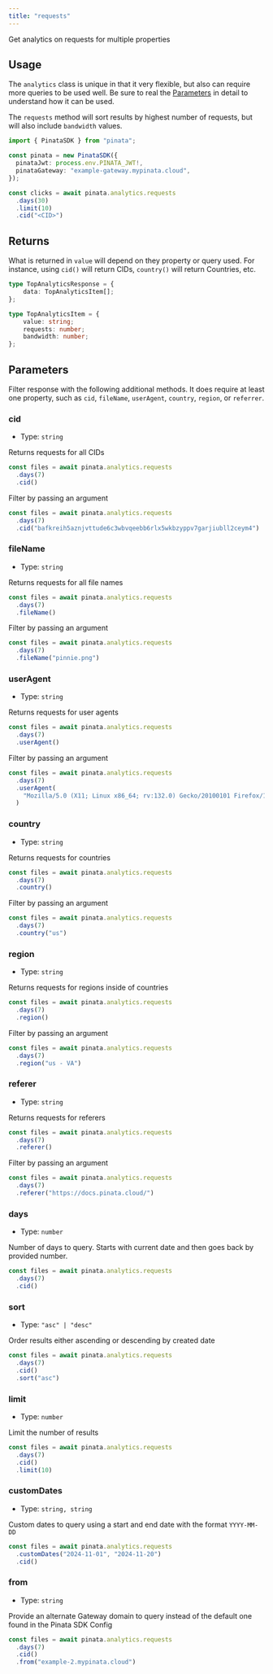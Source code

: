 ```yaml
---
title: "requests"
---
```


Get analytics on requests for multiple properties

## Usage

The `analytics` class is unique in that it very flexible, but also can require more queries to be used well. Be sure to real the [Parameters](#parameters) in detail to understand how it can be used.

The `requests` method will sort results by highest number of requests, but will also include `bandwidth` values.

```typescript
import { PinataSDK } from "pinata";

const pinata = new PinataSDK({
  pinataJwt: process.env.PINATA_JWT!,
  pinataGateway: "example-gateway.mypinata.cloud",
});

const clicks = await pinata.analytics.requests
  .days(30)
  .limit(10)
  .cid("<CID>")
```

## Returns

What is returned in `value` will depend on they property or query used. For instance, using `cid()` will return CIDs, `country()` will return Countries, etc.

```typescript
type TopAnalyticsResponse = {
	data: TopAnalyticsItem[];
};

type TopAnalyticsItem = {
	value: string;
	requests: number;
	bandwidth: number;
};
```

## Parameters

Filter response with the following additional methods. It does require at least one property, such as `cid`, `fileName`, `userAgent`, `country`, `region`, or `referrer`.

### cid

- Type: `string`

Returns requests for all CIDs

```typescript {3}
const files = await pinata.analytics.requests
  .days(7)
  .cid()
```

Filter by passing an argument

```typescript {3}
const files = await pinata.analytics.requests
  .days(7)
  .cid("bafkreih5aznjvttude6c3wbvqeebb6rlx5wkbzyppv7garjiubll2ceym4")
```

### fileName

- Type: `string`

Returns requests for all file names

```typescript {3}
const files = await pinata.analytics.requests
  .days(7)
  .fileName()
```

Filter by passing an argument

```typescript {3}
const files = await pinata.analytics.requests
  .days(7)
  .fileName("pinnie.png")
```

### userAgent

- Type: `string`

Returns requests for user agents

```typescript {3}
const files = await pinata.analytics.requests
  .days(7)
  .userAgent()
```

Filter by passing an argument

```typescript {3-5}
const files = await pinata.analytics.requests
  .days(7)
  .userAgent(
    "Mozilla/5.0 (X11; Linux x86_64; rv:132.0) Gecko/20100101 Firefox/132.0"
  )
```

### country

- Type: `string`

Returns requests for countries

```typescript {3}
const files = await pinata.analytics.requests
  .days(7)
  .country()
```

Filter by passing an argument

```typescript {3}
const files = await pinata.analytics.requests
  .days(7)
  .country("us")
```

### region

- Type: `string`

Returns requests for regions inside of countries

```typescript {3}
const files = await pinata.analytics.requests
  .days(7)
  .region()
```

Filter by passing an argument

```typescript {3}
const files = await pinata.analytics.requests
  .days(7)
  .region("us - VA")
```

### referer

- Type: `string`

Returns requests for referers

```typescript {3}
const files = await pinata.analytics.requests
  .days(7)
  .referer()
```

Filter by passing an argument

```typescript {3}
const files = await pinata.analytics.requests
  .days(7)
  .referer("https://docs.pinata.cloud/")
```

### days

- Type: `number`

Number of days to query. Starts with current date and then goes back by provided number.

```typescript {2}
const files = await pinata.analytics.requests
  .days(7)
  .cid()
```

### sort

- Type: `"asc" | "desc"`

Order results either ascending or descending by created date

```typescript {4}
const files = await pinata.analytics.requests
  .days(7)
  .cid()
  .sort("asc")
```

### limit

- Type: `number`

Limit the number of results

```typescript {4}
const files = await pinata.analytics.requests
  .days(7)
  .cid()
  .limit(10)
```

### customDates

- Type: `string, string`

Custom dates to query using a start and end date with the format `YYYY-MM-DD`

```typescript {2}
const files = await pinata.analytics.requests
  .customDates("2024-11-01", "2024-11-20")
  .cid()
```

### from

- Type: `string`

Provide an alternate Gateway domain to query instead of the default one found in the Pinata SDK Config

```typescript {4}
const files = await pinata.analytics.requests
  .days(7)
  .cid()
  .from("example-2.mypinata.cloud")
```
